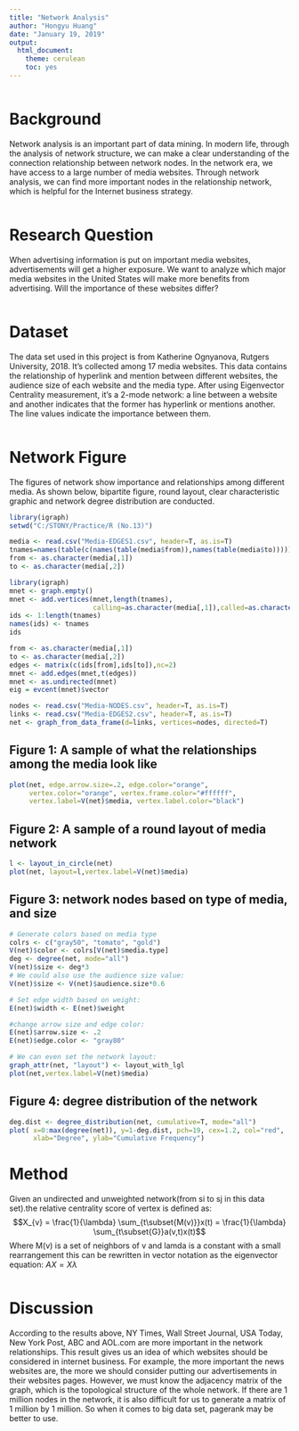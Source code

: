 ---
title: "Network Analysis"
author: "Hongyu Huang"
date: "January 19, 2019"
output: 
  html_document:
    theme: cerulean
    toc: yes
---

```{r}

```

# Background
Network analysis is an important part of data mining. In modern life, through the analysis of network structure, we can make a clear understanding of the connection relationship between network nodes. In the network era, we have access to a large number of media websites. Through network analysis, we can find more important nodes in the relationship network, which is helpful for the Internet business strategy.
```{r}

```

# Research Question
When advertising information is put on important media websites, advertisements will get a higher exposure. We want to analyze which major media websites in the United States will make more benefits from advertising. Will the importance of these websites differ? 
```{r}

```

# Dataset
The data set used in this project is from Katherine Ognyanova, Rutgers University, 2018. It's collected among 17 media websites. This data contains the relationship of hyperlink and mention between different websites, the audience size of each website and the media type. After using Eigenvector Centrality measurement, it's a 2-mode network: a line between a website and another indicates that the former has hyperlink or mentions another. The line values indicate the importance between them.
```{r}

```

# Network Figure
The figures of network show importance and relationships among different media. As shown below, bipartite figure, round layout, clear characteristic graphic and network degree distribution are conducted.
```{r}
library(igraph)
setwd("C:/STONY/Practice/R (No.13)")
```

```{r}
media <- read.csv("Media-EDGES1.csv", header=T, as.is=T)
tnames=names(table(c(names(table(media$from)),names(table(media$to)))))
from <- as.character(media[,1])
to <- as.character(media[,2])

library(igraph)
mnet <- graph.empty()
mnet <- add.vertices(mnet,length(tnames),
                     calling=as.character(media[,1]),called=as.character(media[,2]))
ids <- 1:length(tnames)
names(ids) <- tnames
ids
```

```{r}
from <- as.character(media[,1])
to <- as.character(media[,2])
edges <- matrix(c(ids[from],ids[to]),nc=2)
mnet <- add.edges(mnet,t(edges))
mnet <- as.undirected(mnet)
eig = evcent(mnet)$vector
```

```{r}
nodes <- read.csv("Media-NODES.csv", header=T, as.is=T)
links <- read.csv("Media-EDGES2.csv", header=T, as.is=T)
net <- graph_from_data_frame(d=links, vertices=nodes, directed=T)
```

## Figure 1: A sample of what the relationships among the media look like
```{r}
plot(net, edge.arrow.size=.2, edge.color="orange",
     vertex.color="orange", vertex.frame.color="#ffffff",
     vertex.label=V(net)$media, vertex.label.color="black")
```

##  Figure 2: A sample of a round layout of media network
```{r}
l <- layout_in_circle(net)
plot(net, layout=l,vertex.label=V(net)$media)
```
          
##  Figure 3: network nodes based on type of media, and size
```{r}
# Generate colors based on media type
colrs <- c("gray50", "tomato", "gold")
V(net)$color <- colrs[V(net)$media.type]
deg <- degree(net, mode="all")
V(net)$size <- deg*3
# We could also use the audience size value:
V(net)$size <- V(net)$audience.size*0.6

# Set edge width based on weight:
E(net)$width <- E(net)$weight

#change arrow size and edge color:
E(net)$arrow.size <- .2
E(net)$edge.color <- "gray80"

# We can even set the network layout:
graph_attr(net, "layout") <- layout_with_lgl
plot(net,vertex.label=V(net)$media) 
```
            
## Figure 4:  degree distribution of the network
```{r}
deg.dist <- degree_distribution(net, cumulative=T, mode="all")
plot( x=0:max(degree(net)), y=1-deg.dist, pch=19, cex=1.2, col="red", 
      xlab="Degree", ylab="Cumulative Frequency")
```
           

# Method
Given an undirected and unweighted network(from si to sj in this data set).the relative centrality score of vertex is defined as: $$X_{v} = \frac{1}{\lambda} \sum_{t\subset{M(v)}}x(t) = \frac{1}{\lambda} \sum_{t\subset{G}}a(v,t)x(t)$$Where M(v) is a set of neighbors of v and lamda is a constant with a small rearrangement this can be rewritten in vector notation as the eigenvector equation: $AX = X\lambda$
```{r}

```

# Discussion
According to the results above, NY Times, Wall Street Journal, USA Today, New York Post, ABC and AOL.com are more important in the network relationships. This result gives us an idea of which websites should be considered in internet business. For example, the more important the news websites are, the more we should consider putting our advertisements in their websites pages. However, we must know the adjacency matrix of the graph, which is the topological structure of the whole network. If there are 1 million nodes in the network, it is also difficult for us to generate a matrix of 1 million by 1 million. So when it comes to big data set, pagerank may be better to use. 
```{r}

```



```{r}

```


```{r}

```


